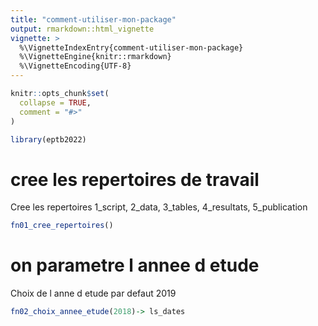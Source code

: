 ```yaml
---
title: "comment-utiliser-mon-package"
output: rmarkdown::html_vignette
vignette: >
  %\VignetteIndexEntry{comment-utiliser-mon-package}
  %\VignetteEngine{knitr::rmarkdown}
  %\VignetteEncoding{UTF-8}
---
```


```r
knitr::opts_chunk$set(
  collapse = TRUE,
  comment = "#>"
)
```

```r
library(eptb2022)
```

# cree les repertoires de travail

Cree les repertoires 1_script, 2_data, 3_tables, 4_resultats, 5_publication

```r

fn01_cree_repertoires()

```

# on parametre l annee d etude

Choix de l anne d etude par defaut 2019

```r

fn02_choix_annee_etude(2018)-> ls_dates

```
